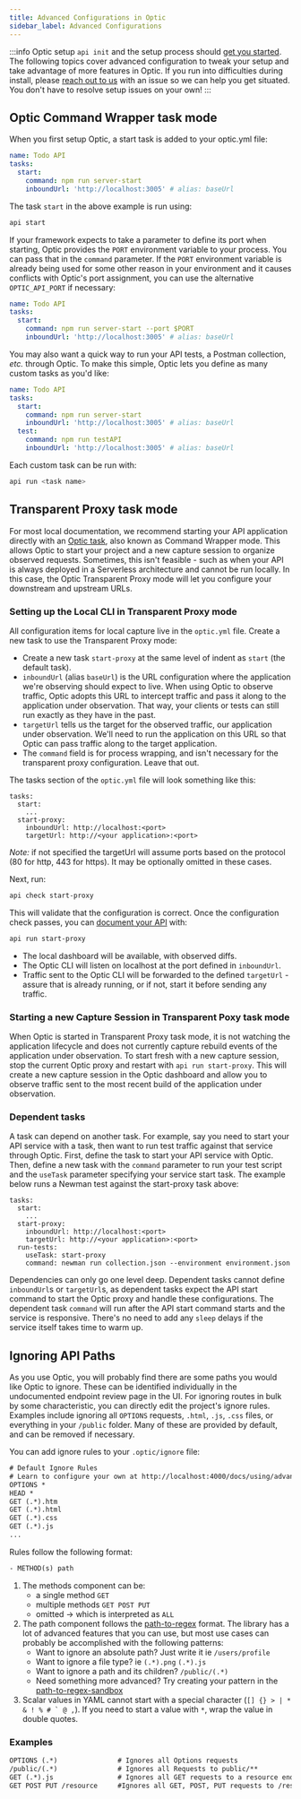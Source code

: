 ```yaml
---
title: Advanced Configurations in Optic
sidebar_label: Advanced Configurations
---
```


:::info Optic setup
`api init` and the setup process should [get you started](/docs/). The following topics cover advanced configuration to tweak your setup and take advantage of more features in Optic. If you run into difficulties during install, please [reach out to us](https://github.com/opticdev/optic/issues/new?title=Install%20Issue) with an issue so we can help you get situated. You don't have to resolve setup issues on your own!
:::

## Optic Command Wrapper task mode

When you first setup Optic, a start task is added to your optic.yml file:

``` yaml
name: Todo API
tasks:
  start:
    command: npm run server-start 
    inboundUrl: 'http://localhost:3005' # alias: baseUrl
```

The task `start` in the above example is run using:

``` bash
api start
```

If your framework expects to take a parameter to define its port when starting, Optic provides the `PORT` environment variable to your process. You can pass that in the `command` parameter. If the `PORT` environment variable is already being used for some other reason in your environment and it causes conflicts with Optic's port assignment, you can use the alternative `OPTIC_API_PORT` if necessary:

``` yaml
name: Todo API
tasks:
  start:
    command: npm run server-start --port $PORT
    inboundUrl: 'http://localhost:3005' # alias: baseUrl
```

You may also want a quick way to run your API tests, a Postman collection, _etc._ through Optic. To make this simple, Optic lets you define as many custom tasks as you'd like:

```yaml
name: Todo API
tasks:
  start:
    command: npm run server-start
    inboundUrl: 'http://localhost:3005' # alias: baseUrl
  test:
    command: npm run testAPI
    inboundUrl: 'http://localhost:3005' # alias: baseUrl
```

Each custom task can be run with:

``` bash
api run <task name>
```

## Transparent Proxy task mode

For most local documentation, we recommend starting your API application directly with an [Optic task](/docs/), also known as Command Wrapper mode. This allows Optic to start your project and a new capture session to organize observed requests. Sometimes, this isn't feasible - such as when your API is always deployed in a Serverless architecture and cannot be run locally. In this case, the Optic Transparent Proxy mode will let you configure your downstream and upstream URLs.

### Setting up the Local CLI in Transparent Proxy mode

All configuration items for local capture live in the `optic.yml` file. Create a new task to use the Transparent Proxy mode:

- Create a new task `start-proxy` at the same level of indent as `start` (the default task).
- `inboundUrl` (alias `baseUrl`) is the URL configuration where the application we're observing should expect to live. When using Optic to observe traffic, Optic adopts this URL to intercept traffic and pass it along to the application under observation. That way, your clients or tests can still run exactly as they have in the past.
- `targetUrl` tells us the target for the observed traffic, our application under observation. We'll need to run the application on this URL so that Optic can pass traffic along to the target application.
- The `command` field is for process wrapping, and isn't necessary for the transparent proxy configuration. Leave that out.

The tasks section of the `optic.yml` file will look something like this:

```
tasks:
  start:
    ...
  start-proxy:
    inboundUrl: http://localhost:<port>
    targetUrl: http://<your application>:<port>

```

*Note:* if not specified the targetUrl will assume ports based on the protocol (80 for http, 443 for https). It may be optionally omitted in these cases. 

Next, run:

``` bash
api check start-proxy
```` 

This will validate that the configuration is correct. Once the configuration check passes, you can [document your API](/docs/using/baseline) with:

``` bash
api run start-proxy
``` 

- The local dashboard will be available, with observed diffs.
- The Optic CLI will listen on localhost at the port defined in `inboundUrl`.
- Traffic sent to the Optic CLI will be forwarded to the defined `targetUrl` - assure that is already running, or if not, start it before sending any traffic.

### Starting a new Capture Session in Transparent Poxy task mode

When Optic is started in Transparent Proxy task mode, it is not watching the application lifecycle and does not currently capture rebuild events of the application under observation. To start fresh with a new capture session, stop the current Optic proxy and restart with `api run start-proxy`. This will create a new capture session in the Optic dashboard and allow you to observe traffic sent to the most recent build of the application under observation.

### Dependent tasks

A task can depend on another task. For example, say you need to start your API service with a task, then want to run test traffic against that service through Optic. First, define the task to start your API service with Optic. Then, define a new task with the `command` parameter to run your test script and the `useTask` parameter specifying your service start task. The example below runs a Newman test against the start-proxy task above:

```
tasks:
  start:
    ...
  start-proxy:
    inboundUrl: http://localhost:<port>
    targetUrl: http://<your application>:<port>
  run-tests:
    useTask: start-proxy
    command: newman run collection.json --environment environment.json

```

Dependencies can only go one level deep. Dependent tasks cannot define `inboundUrl`s or `targetUrl`s, as dependent tasks expect the API start command to start the Optic proxy and handle these configurations. The dependent task `command` will run after the API start command starts and the service is responsive. There's no need to add any `sleep` delays if the service itself takes time to warm up.

## Ignoring API Paths

As you use Optic, you will probably find there are some paths you would like Optic to ignore. These can be identified individually in the undocumented endpoint review page in the UI. For ignoring routes in bulk by some characteristic, you can directly edit the project's ignore rules. Examples include ignoring all `OPTIONS` requests, `.html`, `.js`, `.css` files, or everything in your `/public` folder. Many of these are provided by default, and can be removed if necessary.

You can add ignore rules to your `.optic/ignore` file:

``` txt
# Default Ignore Rules
# Learn to configure your own at http://localhost:4000/docs/using/advanced-configuration#ignoring-api-paths
OPTIONS *
HEAD *
GET (.*).htm
GET (.*).html
GET (.*).css
GET (.*).js
...
```

Rules follow the following format: 

``` txt
- METHOD(s) path
```

1. The methods component can be:
    - a single method `GET`
    - multiple methods `GET POST PUT`
    - omitted -> which is interpreted as `ALL`
1. The path component follows the [path-to-regex](https://www.npmjs.com/package/path-to-regexp) format. The library has a lot of advanced features that you can use, but most use cases can probably be accomplished with the following patterns:
    - Want to ignore an absolute path? Just write it ie `/users/profile`
    - Want to ignore a file type? ie `(.*).png`  `(.*).js`
    - Want to ignore a path and its children? `/public/(.*)`
    - Need something more advanced? Try creating your pattern in the [path-to-regex-sandbox](http://forbeslindesay.github.io/express-route-tester/)
1. Scalar values in YAML cannot start with a special character (`` [] {} > | * & ! % # ` @ , ``). If you need to start a value with `*`, wrap the value in double quotes.

### Examples

``` txt
OPTIONS (.*)               # Ignores all Options requests
/public/(.*)               # Ignores all Requests to public/**
GET (.*).js                # Ignores all GET requests to a resource ending in .js
GET POST PUT /resource     #Ignores all GET, POST, PUT requests to /resource
```

